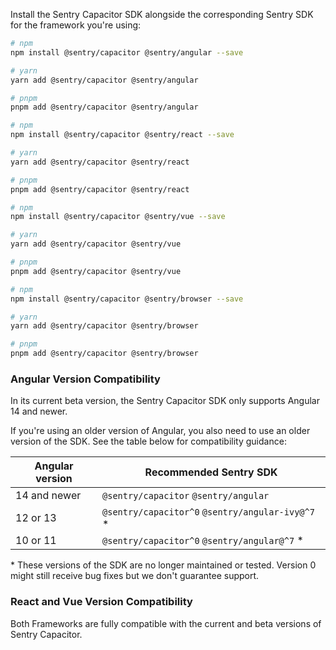 Install the Sentry Capacitor SDK alongside the corresponding Sentry SDK for the framework you're using:

```bash {tabTitle:Angular}
# npm
npm install @sentry/capacitor @sentry/angular --save

# yarn
yarn add @sentry/capacitor @sentry/angular

# pnpm
pnpm add @sentry/capacitor @sentry/angular
```

```bash {tabTitle:React}
# npm
npm install @sentry/capacitor @sentry/react --save

# yarn
yarn add @sentry/capacitor @sentry/react

# pnpm
pnpm add @sentry/capacitor @sentry/react
```

```bash {tabTitle:Vue}
# npm
npm install @sentry/capacitor @sentry/vue --save

# yarn
yarn add @sentry/capacitor @sentry/vue

# pnpm
pnpm add @sentry/capacitor @sentry/vue
```

```bash {tabTitle:Other}
# npm
npm install @sentry/capacitor @sentry/browser --save

# yarn
yarn add @sentry/capacitor @sentry/browser

# pnpm
pnpm add @sentry/capacitor @sentry/browser
```

### Angular Version Compatibility

In its current beta version, the Sentry Capacitor SDK only supports Angular 14 and newer.

If you're using an older version of Angular, you also need to use an older version of the SDK. See the table below for compatibility guidance:

| Angular version | Recommended Sentry SDK                                                                                 |
| --------------- | ------------------------------------------------------------------------------------------------------ |
| 14 and newer    | `@sentry/capacitor` `@sentry/angular`                                                                                      |
| 12 or 13        | `@sentry/capacitor^0` `@sentry/angular-ivy@^7` *                                    |
| 10 or 11        | `@sentry/capacitor^0` `@sentry/angular@^7` * |

\* These versions of the SDK are no longer maintained or tested. Version 0 might still receive bug fixes but we don't guarantee support.

### React and Vue Version Compatibility

Both Frameworks are fully compatible with the current and beta versions of Sentry Capacitor.
